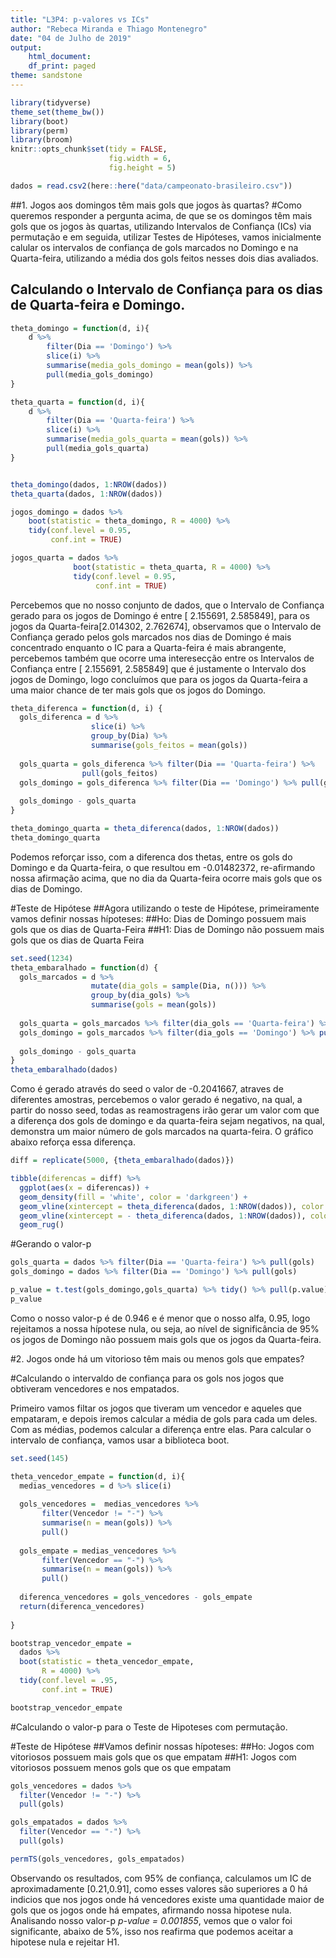 ---
title: "L3P4: p-valores vs ICs"
author: "Rebeca Miranda e Thiago Montenegro"
date: "04 de Julho de 2019"
output:
    html_document:
    df_print: paged
theme: sandstone
---

```{r echo = FALSE, message = FALSE}
library(tidyverse)
theme_set(theme_bw())
library(boot)
library(perm)
library(broom)
knitr::opts_chunk$set(tidy = FALSE,
                      fig.width = 6,
                      fig.height = 5)
```


```{r}
dados = read.csv2(here::here("data/campeonato-brasileiro.csv"))
```

##1. Jogos aos domingos têm mais gols que jogos às quartas? 
#Como queremos responder a pergunta acima, de que se os domingos têm mais gols que os jogos às quartas, utilizando Intervalos de Confiança (ICs) via permutação e em seguida, utilizar Testes de Hipóteses, vamos inicialmente calular os intervalos de confiança de gols marcados no Domingo e na Quarta-feira, utilizando a média dos gols feitos nesses dois dias avaliados.

## Calculando o Intervalo de Confiança para os dias de Quarta-feira e Domingo.

```{r}
theta_domingo = function(d, i){
    d %>%
        filter(Dia == 'Domingo') %>%
        slice(i) %>% 
        summarise(media_gols_domingo = mean(gols)) %>% 
        pull(media_gols_domingo)
}

theta_quarta = function(d, i){
    d %>% 
        filter(Dia == 'Quarta-feira') %>%
        slice(i) %>% 
        summarise(media_gols_quarta = mean(gols)) %>% 
        pull(media_gols_quarta)
}


theta_domingo(dados, 1:NROW(dados))
theta_quarta(dados, 1:NROW(dados))
```

```{r}
jogos_domingo = dados %>% 
    boot(statistic = theta_domingo, R = 4000) %>% 
    tidy(conf.level = 0.95, 
         conf.int = TRUE)

jogos_quarta = dados %>%
              boot(statistic = theta_quarta, R = 4000) %>%
              tidy(conf.level = 0.95,
                   conf.int = TRUE)
```
Percebemos que no nosso conjunto de dados, que o Intervalo de Confiança gerado para os jogos de Domingo é entre [	2.155691, 2.585849], para os jogos da Quarta-feira[2.014302, 2.762674], observamos que o Intervalo de Confiança gerado pelos gols marcados nos dias de Domingo é mais concentrado enquanto o IC para a Quarta-feira é mais abrangente, percebemos também que ocorre uma interesecção entre os Intervalos de Confiança entre [	2.155691, 2.585849] que é justamente o Intervalo dos jogos de Domingo, logo concluímos que para os jogos da Quarta-feira a uma maior chance de ter mais gols que os jogos do Domingo.
```{r}
theta_diferenca = function(d, i) {
  gols_diferenca = d %>%
                  slice(i) %>%
                  group_by(Dia) %>%
                  summarise(gols_feitos = mean(gols))
  
  gols_quarta = gols_diferenca %>% filter(Dia == 'Quarta-feira') %>%
                pull(gols_feitos)
  gols_domingo = gols_diferenca %>% filter(Dia == 'Domingo') %>% pull(gols_feitos)
  
  gols_domingo - gols_quarta
}

theta_domingo_quarta = theta_diferenca(dados, 1:NROW(dados))
theta_domingo_quarta
```
Podemos reforçar isso, com a diferenca dos thetas, entre os gols do Domingo e da Quarta-feira, o que resultou em -0.01482372, re-afirmando nossa afirmação acima, que no dia da Quarta-feira ocorre mais gols que os dias de Domingo.

#Teste de Hipótese
##Agora utilizando o teste de Hipótese, primeiramente vamos definir nossas hípoteses:
##Ho: Dias de Domingo possuem mais gols que os dias de Quarta-Feira
##H1: Dias de Domingo não possuem mais gols que os dias de Quarta Feira
```{r}
set.seed(1234)
theta_embaralhado = function(d) {
  gols_marcados = d %>% 
                  mutate(dia_gols = sample(Dia, n())) %>%
                  group_by(dia_gols) %>%
                  summarise(gols = mean(gols))
  
  gols_quarta = gols_marcados %>% filter(dia_gols == 'Quarta-feira') %>% pull(gols)
  gols_domingo = gols_marcados %>% filter(dia_gols == 'Domingo') %>% pull(gols)
  
  gols_domingo - gols_quarta
}
theta_embaralhado(dados)
```
Como é gerado através do seed o valor de -0.2041667, atraves de diferentes amostras, percebemos o valor gerado é negativo, na qual, a partir do nosso seed, todas as reamostragens irão gerar um valor com que a diferença dos gols de domingo e da quarta-feira sejam negativos, na qual, demonstra um maior número de gols marcados na quarta-feira.
O gráfico abaixo reforça essa diferença.

```{r}
diff = replicate(5000, {theta_embaralhado(dados)})

tibble(diferencas = diff) %>%
  ggplot(aes(x = diferencas)) +
  geom_density(fill = 'white', color = 'darkgreen') +
  geom_vline(xintercept = theta_diferenca(dados, 1:NROW(dados)), color = 'orange') +
  geom_vline(xintercept = - theta_diferenca(dados, 1:NROW(dados)), color = 'orange') +
  geom_rug()
```

#Gerando o valor-p

```{r}
gols_quarta = dados %>% filter(Dia == 'Quarta-feira') %>% pull(gols)
gols_domingo = dados %>% filter(Dia == 'Domingo') %>% pull(gols)

p_value = t.test(gols_domingo,gols_quarta) %>% tidy() %>% pull(p.value)
p_value
```
Como o nosso valor-p é de 0.946 e é menor que o nosso alfa, 0.95, logo rejeitamos a nossa hípotese nula, ou seja, ao nível de significância de 95% os jogos de Domingo não possuem mais gols que os jogos da Quarta-feira.

#2. Jogos onde há um vitorioso têm mais ou menos gols que empates? 

#Calculando o intervaldo de confiança para os gols nos jogos que obtiveram vencedores e nos empatados. 

Primeiro vamos filtar os jogos que tiveram um vencedor e aqueles que empataram, e depois iremos calcular a média de gols para cada um deles. Com as médias, podemos calcular a diferença entre elas. Para calcular o intervalo de confiança, vamos usar a biblioteca boot. 

```{r}
set.seed(145)

theta_vencedor_empate = function(d, i){
  medias_vencedores = d %>% slice(i)
  
  gols_vencedores =  medias_vencedores %>% 
       filter(Vencedor != "-") %>% 
       summarise(n = mean(gols)) %>% 
       pull()
  
  gols_empate = medias_vencedores %>% 
       filter(Vencedor == "-") %>% 
       summarise(n = mean(gols)) %>% 
       pull()
  
  diferenca_vencedores = gols_vencedores - gols_empate
  return(diferenca_vencedores)
  
}

bootstrap_vencedor_empate = 
  dados %>% 
  boot(statistic = theta_vencedor_empate,
       R = 4000) %>% 
  tidy(conf.level = .95,
       conf.int = TRUE)
```

```{r}
bootstrap_vencedor_empate
```


#Calculando o valor-p para o Teste de Hipoteses com permutação. 

#Teste de Hipótese
##Vamos definir nossas hípoteses:
##Ho: Jogos com vitoriosos possuem mais gols que os que empatam
##H1: Jogos com vitoriosos possuem menos gols que os que empatam

```{r}

gols_vencedores = dados %>% 
  filter(Vencedor != "-") %>% 
  pull(gols)

gols_empatados = dados %>% 
  filter(Vencedor == "-") %>% 
  pull(gols)

permTS(gols_vencedores, gols_empatados)

```
 
Observando os resultados, com 95% de confiança, calculamos um IC de aproximadamente [0.21,0.91], como esses valores são superiores a 0 há indicios que nos jogos onde há vencedores existe uma quantidade maior de gols que os jogos onde há empates, afirmando nossa hipotese nula. Analisando nosso valor-p *p-value = 0.001855*, vemos que o valor foi significante, abaixo de 5%, isso nos reafirma que podemos aceitar a hipotese nula e rejeitar H1. 
